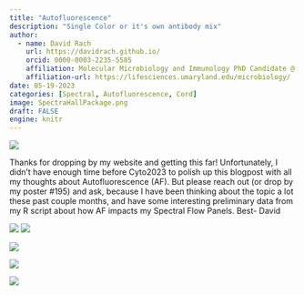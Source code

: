 ```yaml
---
title: "Autofluorescence"
description: "Single Color or it's own antibody mix"
author:
  - name: David Rach
    url: https://davidrach.github.io/
    orcid: 0000-0003-2235-5585
    affiliation: Molecular Microbiology and Immunology PhD Candidate @ University      of Maryland, School of Medicine 
    affiliation-url: https://lifesciences.umaryland.edu/microbiology/ 
date: 05-19-2023
categories: [Spectral, Autofluorescence, Cord]
image: SpectraHallPackage.png
draft: FALSE
engine: knitr
---
```


![](SpectraHallPackage.png)

Thanks for dropping by my website and getting this far! Unfortunately, I didn't have enough time before Cyto2023 to polish up this blogpost with all my thoughts about Autofluorescence (AF). But please reach out (or drop by my poster #195) and ask, because I have been thinking about the topic a lot these past couple months, and have some interesting preliminary data from my R script about how AF impacts my Spectral Flow Panels. Best- David

![](FlowJoWorkflow.jpg) ![](AutofluorescentTags.jpg)

![](AutofluorescentWorkflow.png)

![](Lineplots.png)

![](Cosine.png)
